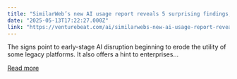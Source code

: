 ```yaml
---
title: "SimilarWeb’s new AI usage report reveals 5 surprising findings, including explosive growth in coding tools"
date: "2025-05-13T17:22:27.000Z"
link: "https://venturebeat.com/ai/similarwebs-new-ai-usage-report-reveals-5-surprising-findings-including-explosive-growth-in-coding-tools/"
---
```


The signs point to early-stage AI disruption beginning to erode the utility of some legacy platforms. It also offers a hint to enterprises...

[Read more](https://venturebeat.com/ai/similarwebs-new-ai-usage-report-reveals-5-surprising-findings-including-explosive-growth-in-coding-tools/)
